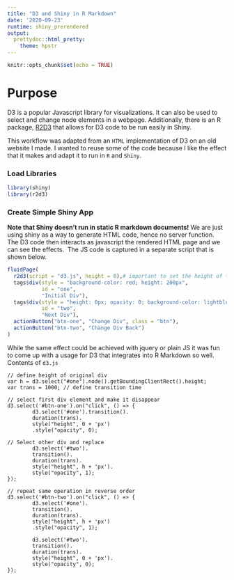 ```yaml
---
title: "D3 and Shiny in R Markdown"
date: '2020-09-23'
runtime: shiny_prerendered
output:
  prettydoc::html_pretty:
    theme: hpstr
---
```


```r
knitr::opts_chunk$set(echo = TRUE)
```

# Purpose

D3 is a popular Javascript library for visualizations. It can also be used to select and change node elements in a webpage. Additionally, there is an R package, [R2D3](https://rstudio.github.io/r2d3/) that allows for D3 code to be run easily in Shiny.

This workflow was adapted from an `HTML` implementation of D3 on an old website I made. I wanted to reuse some of the code because I like the effect that it makes and adapt it to run in `R` and `Shiny`.

### Load Libraries

```r
library(shiny)
library(r2d3)
```

### Create Simple Shiny App

**Note that Shiny doesn't run in static R markdown documents!** We are just using shiny as a way to generate HTML code, hence no server function. The D3 code then interacts as javascript the rendered HTML page and we can see the effects. 
\ The JS code is captured in a separate script that is shown below.

```r
fluidPage(
  r2d3(script = "d3.js", height = 0),# important to set the height of the D3 script
  tags$div(style = "background-color: red; height: 200px",
           id = "one",
           "Initial Div"),
  tags$div(style = "height: 0px; opacity: 0; background-color: lightblue",
           id = "two",
           "Next Div"),
  actionButton("btn-one", "Change Div", class = "btn"),
  actionButton("btn-two", "Change Div Back")
)
```
While the same effect could be achieved with jquery or plain JS it was fun to come up with a usage for D3 that integrates into R Markdown so well.
\
Contents of `d3.js`
```d3
// define height of original div
var h = d3.select("#one").node().getBoundingClientRect().height;
var trans = 1000; // define transition time

// select first div element and make it disappear
d3.select('#btn-one').on("click", () => {
		d3.select('#one').transition().
		duration(trans).
		style("height", 0 + 'px')
		.style("opacity", 0);
		
// Select other div and replace 
		d3.select('#two').
		transition().
		duration(trans).
		style("height", h + 'px').
		style("opacity", 1);
});

// repeat same operation in reverse order
d3.select('#btn-two').on("click", () => {
		d3.select('#one').
		transition().
		duration(trans).
		style("height", h + 'px')
		.style("opacity", 1);
		
		d3.select('#two').
		transition().
		duration(trans).
		style("height", 0 + 'px').
		style("opacity", 0);
});
```

